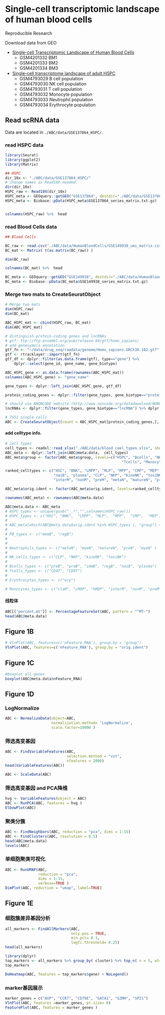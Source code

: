 # Single-cell transcriptomic landscape of human blood cells

Reproducible Research


Download data from GEO

* [Single-cell Transcriptomic Landscape of Human Blood Cells](https://www.ncbi.nlm.nih.gov/geo/query/acc.cgi?acc=GSE149938)
    * GSM4201332	BM1
    * GSM4201333	BM2
    * GSM4201334	BM3

* [Single-cell transcriptome landscape of adult HSPC](https://www.ncbi.nlm.nih.gov/geo/query/acc.cgi?acc=HSPC_GSE137864)
    * GSM4793029	B cell population
    * GSM4793030	NK cell population
    * GSM4793031	T cell population
    * GSM4793032	Monocyte population
    * GSM4793033	Neutrophil population
    * GSM4793034	Erythrocyte population


## Read scRNA data

Data are located in `./ABC/data/GSE137864_HSPC/`.

### read HSPC data
```r
library(Seurat)
library(ggplot2)
library(Matrix)

## HSPC
dir_10x <- "./ABC/data/GSE137864_HSPC/"
# change names as Read10X needed.
dir(dir_10x)
HSPC_raw <- Read10X(dir_10x)
HSPC_meta <- GEOquery::getGEO("GSE137864", destdir="./ABC/data/GSE137864_HSPC/")
HSPC_meta <- Biobase::pData(HSPC_meta$GSE137864_series_matrix.txt.gz)


colnames(HSPC_raw) %>%  head
```

### read Blood Cells data
```r

## Blood Cells

BC_raw <- read.csv("./ABC/data/HumanBloodCells/GSE149938_umi_matrix.csv", check.names=F)
BC_mat <- Matrix( t(as.matrix(BC_raw)) )

dim(BC_raw)

colnames(BC_mat) %>%  head

BC_meta <- GEOquery::getGEO("GSE149938", destdir="./ABC/data/HumanBloodCells/")
BC_meta <- Biobase::pData(BC_meta$GSE149938_series_matrix.txt.gz)
```

### Merge two mats to CreateSeuratObject
```r
# Merge two mats
dim(HSPC_raw)
dim(BC_mat)

ABC_HSPC_mat <- cbind(HSPC_raw, BC_mat)
dim(ABC_HSPC_mat)

# distinguish protein-coding genes and lncRNAs
# gtf: ftp://ftp.ensembl.org/pub/release-84/gtf/homo_sapiens/
# add genesymols annotation
gtf_fn <- "~/data/drug_seq/rawdata/genome/Homo_sapiens.GRCh38.102.gtf"
gtf <- rtracklayer::import(gtf_fn)
gtf_df <- dplyr::filter(as.data.frame(gtf), type=="gene") %>% 
    dplyr::select(gene_id, gene_name, gene_biotype)

ABC_HSPC_gene <- as.data.frame(rownames(ABC_HSPC_mat)) 
colnames(ABC_HSPC_gene) <- "gene_name"

gene_types <- dplyr::left_join(ABC_HSPC_gene, gtf_df)

protein_coding_genes <- dplyr::filter(gene_types, gene_biotype=="protein_coding") %>% dplyr::select(gene_name) %>% unlist(use.names = FALSE) %>% unique()

# should use NNONCODE website (http://www.noncode.org/datadownload/NONCODEv6_human_hg38_lncRNA.gtf.gz)
lncRNAs <- dplyr::filter(gene_types, gene_biotype=="lncRNA") %>% dplyr::select(gene_name) %>% unlist(use.names = FALSE) 

# 7551 single cells
ABC <- CreateSeuratObject(count = ABC_HSPC_mat[protein_coding_genes,], project = 'ABC', min.cells = 5, min.features = 1000 )
```

#### add celltype info.
```r
# cell types
cell_types <- readxl::read_xlsx("./ABC/data/blood_ceel_types.xlsx", sheet="Sheet1")
ABC_meta <- dplyr::left_join(ABC@meta.data,  cell_types)
ABC_meta$group <- factor(ABC_meta$group, levels=c("HSPC", "Bcells", "NK", 
                                                     "Tcells", "Monocytes", "Neutrophils" , "Erythrocytes" ) )

ranked_celltypes <- c("HSC", "BNK", "LMPP", "MLP", "MPP", "CMP", "MEP", "GMP", "memB", "preB", "proB", "immB", "regB", 
                      "naiB", "plasma", "CLP", "NKP", "kineNK", "toxiNK", "CD4T", "CD8T", "claM", "cMOP", "hMDP", 
                      "interM", "nonM", "preM", "metaN", "matureN", "proN", "myeN", "ery")

ABC_meta$orig.ident <- factor(ABC_meta$orig.ident, levels=ranked_celltypes )

rownames(ABC_meta) <- rownames(ABC@meta.data)

ABC@meta.data <- ABC_meta
# HSPC_types <- unique(gsub("_.*","",colnames(HSPC_raw)))
# HSPC_types <- c("HSC", "BNK",  "LMPP", "MLP",  "MPP",  "CMP",  "MEP",  "GMP" )
# 
# ABC_meta[which(ABC@meta.data$orig.ident %in% HSPC_types ), "group"] <- "HSPC"
# 
# PB_types <- c("memB", "regB")
# 
# 
# Neutrophils_types <- c("metaN", "myeN", "matureN", "proN", "myeN" )
# 
# NK_cells_types <- c("CLP", "NKP", "kineNK", "toxiNK")
# 
# Bcells_types <- c("preB", "proB", "immB", "regB", "naiB", "plasma")
# Tcells_types <- c("CD4T", "CD8T")
# 
# Erythrocytes_types <- c("ery")

# Monocytes_types <- c("claM", "cMOP", "hMDP", "interM", "nonM", "preM")

```

#### 线粒体
```r
ABC[["percent.mt"]] <- PercentageFeatureSet(ABC, pattern = "^MT-")
head(ABC@meta.data)
```

## Figure 1B

```r

# VlnPlot(ABC, features=c('nFeature_RNA'), group.by = "group")
VlnPlot(ABC, features=c('nFeature_RNA'), group.by = "orig.ident")

```

## Figure 1C
```r
#boxplot all genes
boxplot(ABC@meta.data$nFeature_RNA)
```

## Figure 1D
### LogNormalize
```r
ABC <- NormalizeData(object=ABC, 
                     normalization.method= 'LogNormalize', 
                     scale.factor=10000 )
```

### 筛选高变基因
```r
ABC <- FindVariableFeatures(ABC,
                            selection.method = "vst", 
                            nfeatures = 2000)
head(VariableFeatures(ABC))

ABC <- ScaleData(ABC)
```
### 筛选高变基因 and PCA降维
```r

hvg <- VariableFeatures(object = ABC)
ABC <- RunPCA(ABC, features = hvg )
ElbowPlot(ABC)
```
### 聚类分簇
```r
ABC <- FindNeighbors(ABC, reduction = "pca", dims = 1:15)
ABC <- FindClusters(ABC, resolution = 0.5)
head(ABC@meta.data)
levels(ABC)
```

### 单细胞聚类可视化
```r
ABC <- RunUMAP(ABC, 
               reduction = "pca", 
               dims = 1:15,
               verbose=TRUE )
DimPlot(ABC, reduction = "umap", label=TRUE)
```

## Figure 1E
### 细胞簇差异基因分析
```r
all_markers <- FindAllMarkers(ABC, 
                              only.pos = TRUE, 
                              min.pct= 0.1, 
                              logfc.threshold= 0.25)
head(all_markers)

library(dplyr)
top_markers <- all_markers %>% group_by( cluster) %>% top_n( n = 5, wt= avg_log2FC )
top_markers

DoHeatmap(ABC, features = top_markers$gene) + NoLegend()
```

### marker基因展示
```r
marker_genes = c("AVP", "CCR7", "CD79E", "GATA1", "GZMH", "SPI1")
VlnPlot(ABC, features =marker_genes, pt.size= 0)
FeaturePlot(ABC, features = marker_genes )
```


